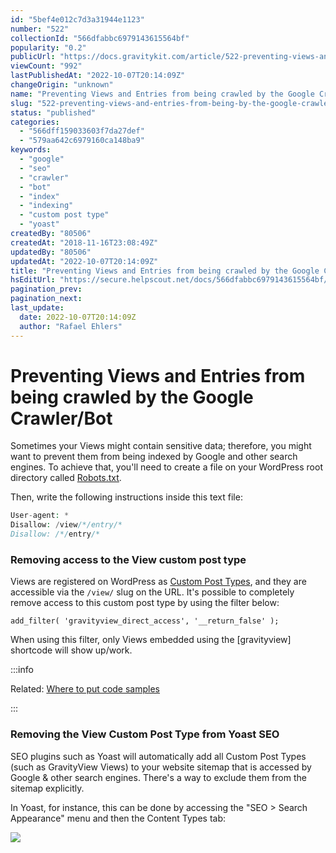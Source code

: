 ```yaml
---
id: "5bef4e012c7d3a31944e1123"
number: "522"
collectionId: "566dfabbc6979143615564bf"
popularity: "0.2"
publicUrl: "https://docs.gravitykit.com/article/522-preventing-views-and-entries-from-being-by-the-google-crawler-bot"
viewCount: "992"
lastPublishedAt: "2022-10-07T20:14:09Z"
changeOrigin: "unknown"
name: "Preventing Views and Entries from being crawled by the Google Crawler/Bot"
slug: "522-preventing-views-and-entries-from-being-by-the-google-crawler-bot"
status: "published"
categories: 
  - "566dff159033603f7da27def"
  - "579aa642c6979160ca148ba9"
keywords: 
  - "google"
  - "seo"
  - "crawler"
  - "bot"
  - "index"
  - "indexing"
  - "custom post type"
  - "yoast"
createdBy: "80506"
createdAt: "2018-11-16T23:08:49Z"
updatedBy: "80506"
updatedAt: "2022-10-07T20:14:09Z"
title: "Preventing Views and Entries from being crawled by the Google Crawler/Bot"
hsEditUrl: "https://secure.helpscout.net/docs/566dfabbc6979143615564bf/article/5bef4e012c7d3a31944e1123"
pagination_prev: 
pagination_next: 
last_update:
  date: 2022-10-07T20:14:09Z
  author: "Rafael Ehlers"
---
```


# Preventing Views and Entries from being crawled by the Google Crawler/Bot

Sometimes your Views might contain sensitive data; therefore, you might want to prevent them from being indexed by Google and other search engines. To achieve that, you'll need to create a file on your WordPress root directory called [Robots.txt](http://www.robotstxt.org/).

Then, write the following instructions inside this text file:

```php
User-agent: *
Disallow: /view/*/entry/*
Disallow: /*/entry/*
```

### Removing access to the View custom post type

Views are registered on WordPress as [Custom Post Types](https://developer.wordpress.org/plugins/post-types/registering-custom-post-types/), and they are accessible via the `/view/` slug on the URL. It's possible to completely remove access to this custom post type by using the filter below:

```
add_filter( 'gravityview_direct_access', '__return_false' );
```

When using this filter, only Views embedded using the \[gravityview\] shortcode will show up/work.


:::info

Related: [Where to put code samples](https://docs.gravitykit.com/article/210-where-to-put-code-samples)

:::

 ###  Removing the View Custom Post Type from Yoast SEO

SEO plugins such as Yoast will automatically add all Custom Post Types (such as GravityView Views) to your website sitemap that is accessed by Google &amp; other search engines. There's a way to exclude them from the sitemap explicitly.   
  
In Yoast, for instance, this can be done by accessing the "SEO &gt; Search Appearance" menu and then the Content Types tab:

![](https://s3.amazonaws.com/helpscout.net/docs/assets/54c58489e4b051242988532c/images/5e8e4a4504286364bc980f9c/file-fcoZkF18bK.png)